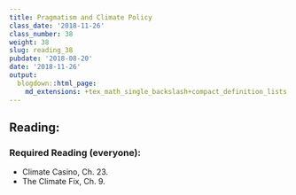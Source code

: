 ```yaml
---
title: Pragmatism and Climate Policy
class_date: '2018-11-26'
class_number: 38
weight: 38
slug: reading_38
pubdate: '2018-08-20'
date: '2018-11-26'
output:
  blogdown::html_page:
    md_extensions: +tex_math_single_backslash+compact_definition_lists
---
```

## Reading:

### Required Reading (everyone):
* Climate Casino, Ch. 23.
* The Climate Fix, Ch. 9.


